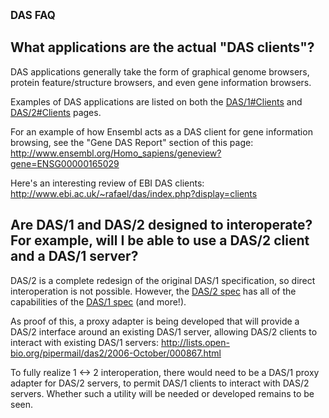 <big>'''DAS FAQ'''</big>



== What applications are the actual "DAS clients"? ==

DAS applications generally take the form of graphical genome browsers,
protein feature/structure browsers, and even gene information browsers.

Examples of DAS applications are listed on both the [[DAS/1#Clients]] and [[DAS/2#Clients]] pages.

For an example of how Ensembl acts as a DAS client for gene information
browsing, see the "Gene DAS Report" section of this page:
http://www.ensembl.org/Homo_sapiens/geneview?gene=ENSG00000165029

Here's an interesting review of EBI DAS clients:
http://www.ebi.ac.uk/~rafael/das/index.php?display=clients

== Are DAS/1 and DAS/2 designed to interoperate? For example, will I be able to use a DAS/2 client and a DAS/1 server? ==

DAS/2 is a complete redesign of the original DAS/1 specification, so direct interoperation is not
possible. However, the [http://biodas.org/documents/das2/das2_protocol.html DAS/2 spec] has all of the capabilities of the [http://www.biodas.org/documents/spec.html DAS/1 spec] (and more!).

As proof of this, a proxy adapter is being developed that will provide a DAS/2 interface 
around an existing DAS/1 server, allowing DAS/2
clients to interact with existing DAS/1 servers:
http://lists.open-bio.org/pipermail/das2/2006-October/000867.html

To fully realize 1 <-> 2 interoperation, there would need to be a
DAS/1 proxy adapter for DAS/2 servers, to permit DAS/1 clients to interact
with DAS/2 servers. Whether such a utility will be needed or developed remains to be seen.